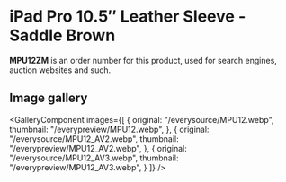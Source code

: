 
# iPad Pro 10.5″ Leather Sleeve - Saddle Brown

<Callout type='info' emoji='👉🏻'>**MPU12ZM** is an order number for this product, used for search engines, auction websites and such.</Callout>

## Image gallery

<GalleryComponent
    images={[
      {
        original: "/everysource/MPU12.webp",
        thumbnail: "/everypreview/MPU12.webp",
      },
      {
        original: "/everysource/MPU12_AV2.webp",
        thumbnail: "/everypreview/MPU12_AV2.webp",
      },
      {
        original: "/everysource/MPU12_AV3.webp",
        thumbnail: "/everypreview/MPU12_AV3.webp",
      }
    ]}
  />
